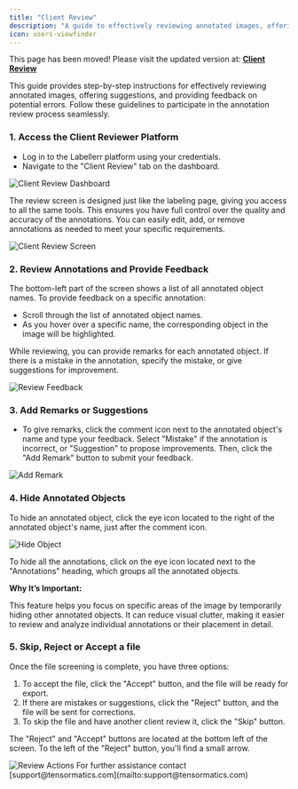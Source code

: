 ```yaml
---
title: "Client Review"
description: "A guide to effectively reviewing annotated images, offering suggestions, and providing feedback on potential errors within Labellerr."
icon: users-viewfinder
---
```


<Warning>This page has been moved! Please visit the updated version at: **[Client Review](/actions/client-review)**</Warning>

This guide provides step-by-step instructions for effectively reviewing annotated images, offering suggestions, and providing feedback on potential errors. Follow these guidelines to participate in the annotation review process seamlessly.

### 1. Access the Client Reviewer Platform

* Log in to the Labellerr platform using your credentials.
* Navigate to the "Client Review" tab on the dashboard.

<Frame>
  <img src="https://cdn.labellerr.com/1%20%20Documentation/4dfb2cfb-4773-416b-a086-4a165b1e2c33.webp" alt="Client Review Dashboard" />
</Frame>

The review screen is designed just like the labeling page, giving you access to all the same tools. This ensures you have full control over the quality and accuracy of the annotations. You can easily edit, add, or remove annotations as needed to meet your specific requirements.

<Frame>
  <img src="https://cdn.labellerr.com/1%20%20Documentation/589635ff-364d-4252-9dba-e02696520216.webp" alt="Client Review Screen" />
</Frame>

### 2. Review Annotations and Provide Feedback

The bottom-left part of the screen shows a list of all annotated object names. To provide feedback on a specific annotation:

* Scroll through the list of annotated object names.
* As you hover over a specific name, the corresponding object in the image will be highlighted.

While reviewing, you can provide remarks for each annotated object. If there is a mistake in the annotation, specify the mistake, or give suggestions for improvement.

<Frame>
  <img src="https://cdn.labellerr.com/1%20%20Documentation/2e004da5-2385-4fdb-b8e4-ae0ca5b99943.webp" alt="Review Feedback" />
</Frame>

### 3. Add Remarks or Suggestions

* To give remarks, click the comment icon next to the annotated object's name and type your feedback. Select "Mistake" if the annotation is incorrect, or "Suggestion" to propose improvements. Then, click the "Add Remark" button to submit your feedback.

<Frame>
  <img src="https://cdn.labellerr.com/1%20%20Documentation/51551588-66d6-42e7-b1fc-8da1c596656c.webp" alt="Add Remark" />
</Frame>

### 4. Hide Annotated Objects

To hide an annotated object, click the eye icon located to the right of the annotated object's name, just after the comment icon.

<Frame>
  <img src="https://cdn.labellerr.com/1%20%20Documentation/e32b29b5-31a6-4aff-a296-3f78fa33765f.webp" alt="Hide Object" />
</Frame>

To hide all the annotations, click on the eye icon located next to the "Annotations" heading, which groups all the annotated objects.

**Why It’s Important:**

This feature helps you focus on specific areas of the image by temporarily hiding other annotated objects. It can reduce visual clutter, making it easier to review and analyze individual annotations or their placement in detail.

### 5. Skip, Reject or Accept a file

Once the file screening is complete, you have three options:

1.  To accept the file, click the "Accept" button, and the file will be ready for export.
2.  If there are mistakes or suggestions, click the "Reject" button, and the file will be sent for corrections.
3.  To skip the file and have another client review it, click the "Skip" button.

The "Reject" and "Accept" buttons are located at the bottom left of the screen. To the left of the "Reject" button, you'll find a small arrow.

<Frame>
  <img src="https://cdn.labellerr.com/1%20%20Documentation/e7346c27-4142-4039-9871-984d0a4515a6.webp" alt="Review Actions" />
</Frame>

<Note>
For further assistance contact [support@tensormatics.com](mailto:support@tensormatics.com)
</Note>
